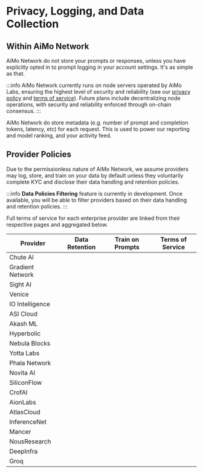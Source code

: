 # Privacy, Logging, and Data Collection

## Within AiMo Network

AiMo Network do not store your prompts or responses, unless you have explicitly opted in to prompt logging in your account settings. It's as simple as that.

:::info
AiMo Network currently runs on node servers operated by AiMo Labs, ensuring the highest level of security and reliability (see our [privacy policy](https://aimo.network/privacy-policy) and [terms of service](https://aimo.network/terms-of-service)). Future plans include decentralizing node operations, with security and reliability enforced through on-chain consensus.
:::

AiMo Network do store metadata (e.g. number of prompt and completion tokens, latency, etc) for each request. This is used to power our reporting and model ranking, and your activity feed.

## Provider Policies

Due to the permissionless nature of AiMo Network, we assume providers may log, store, and train on your data by default unless they voluntarily complete KYC and disclose their data handling and retention policies.

:::info
**Data Policies Filtering** feature is currently in development. Once available, you will be able to filter providers based on their data handling and retention policies.
:::

Full terms of service for each enterprise provider are linked from their respective pages and aggregated below.

| Provider         | Data Retention | Train on Prompts | Terms of Service |
| ---------------- | -------------- | ---------------- | ---------------- |
| Chute AI         |                |                  |                  |
| Gradient Network |                |                  |                  |
| Sight AI         |                |                  |                  |
| Venice           |                |                  |                  |
| IO Intelligence  |                |                  |                  |
| ASI Cloud        |                |                  |                  |
| Akash ML         |                |                  |                  |
| Hyperbolic       |                |                  |                  |
| Nebula Blocks    |                |                  |                  |
| Yotta Labs       |                |                  |                  |
| Phala Network    |                |                  |                  |
| Novita AI        |                |                  |                  |
| SiliconFlow      |                |                  |                  |
| CrofAI           |                |                  |                  |
| AionLabs         |                |                  |                  |
| AtlasCloud       |                |                  |                  |
| InferenceNet     |                |                  |                  |
| Mancer           |                |                  |                  |
| NousResearch     |                |                  |                  |
| DeepInfra        |                |                  |                  |
| Groq             |                |                  |                  |
